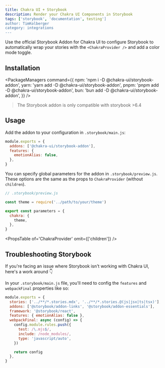 ```yaml
---
title: Chakra UI + Storybook
description: Render your Chakra UI Components in Storybook
tags: ['storybook', 'documentation', testing']
author: TimKolberger
category: integrations
---
```


Use the official Storybook Addon for Chakra UI to configure Storybook to
automatically wrap your stories with the `<ChakraProvider />` and add a color
mode toggle.

## Installation

<PackageManagers
  command={{
    npm: 'npm i -D @chakra-ui/storybook-addon',
    yarn: 'yarn add -D @chakra-ui/storybook-addon',
    pnpm: 'pnpm add -D @chakra-ui/storybook-addon',
    bun: 'bun add -D @chakra-ui/storybook-addon',
  }}
/>

> The Storybook addon is only compatible with storybook >6.4

## Usage

Add the addon to your configuration in `.storybook/main.js`:

```js live=false
module.exports = {
  addons: ['@chakra-ui/storybook-addon'],
  features: {
    emotionAlias: false,
  },
}
```

You can specify global parameters for the addon in `.storybook/preview.js`.
These options are the same as the props to `ChakraProvider` (without
`children`).

```js live=false
// .storybook/preview.js

const theme = require('../path/to/your/theme')

export const parameters = {
  chakra: {
    theme,
  },
}
```

<PropsTable of='ChakraProvider' omit={['children']} />

## Troubleshooting Storybook

If you're facing an issue where Storybook isn't working with Chakra UI, here's a
work around 👇

In your `.storybook/main.js` file, you'll need to config the `features` and
`webpackFinal` properties like so:

```jsx live=false
module.exports = {
  stories: ['../**/*.stories.mdx', '../**/*.stories.@(js|jsx|ts|tsx)'],
  addons: ['@storybook/addon-links', '@storybook/addon-essentials'],
  framework: '@storybook/react',
  features: { emotionAlias: false },
  webpackFinal: async (config) => {
    config.module.rules.push({
      test: /\.mjs$/,
      include: /node_modules/,
      type: 'javascript/auto',
    })

    return config
  },
}
```
